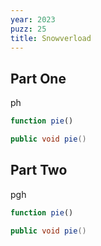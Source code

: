 ```yaml
---
year: 2023
puzz: 25
title: Snowverload
---
```


## Part One

ph

<CodeBox names="typescript|C#">

```ts
function pie()
```

```csharp
public void pie()
```

</CodeBox>

## Part Two

pgh

<CodeBox names="typescript|C#">

```ts
function pie()
```

```csharp
public void pie()
```

</CodeBox>
